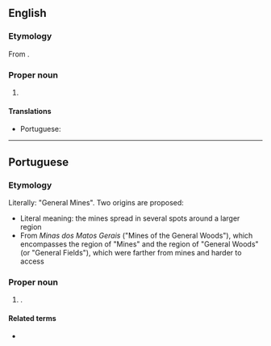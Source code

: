 ==English==
{{wikipedia}}

===Etymology===
From {{bor|en|pt|Minas Gerais}}.

===Proper noun===
{{en-proper noun|head=[[mina|Minas]] [[geral|Gerais]]}}

# {{place:Brazil/state|en|capital=Belo Horizonte|region=Southeast Region}}

====Translations====
{{trans-top|state in south-eastern Brazil}}
* Portuguese: {{t+|pt|Minas Gerais|f|f-p}}
{{trans-mid}}
{{trans-bottom}}

----

==Portuguese==
===Etymology===
Literally: "General Mines". Two origins are proposed:
* Literal meaning: the mines spread in several spots around a larger region
* From ''Minas dos Matos Gerais'' ("Mines of the General Woods"), which encompasses the region of "Mines" and the region of "General Woods" (or "General Fields"), which were farther from mines and harder to access

===Proper noun===
{{pt-proper noun}}
# {{place|pt|state|macroregion/pt:Southeast Region|c/pt:Brazil|capital=pt:Belo Horizonte}}.
#: {{syn|pt|Minas|MG}}

====Related terms====
* {{l|pt|mineiro}} {{gloss|[[demonym]]}}